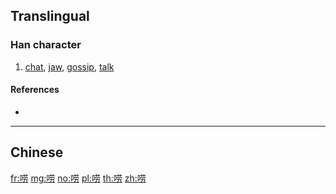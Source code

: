 {{also|嘮}}
==Translingual==

===Han character===
{{Han char|rn=30|rad=口|as=07|sn=10|four=|canj=RTBS|ids=⿰口劳}}

# [[chat]], [[jaw]], [[gossip]], [[talk]]

====References====
* {{Han ref|kx=0193.051|hdz=10626.010|uh=5520|ud=21792}}

----

==Chinese==
{{zh-see|嘮}}

[[fr:唠]]
[[mg:唠]]
[[no:唠]]
[[pl:唠]]
[[th:唠]]
[[zh:唠]]